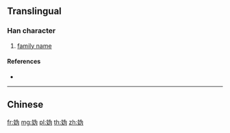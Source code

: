 {{character info/new}}
{{also|媯|嬀}}
==Translingual==

===Han character===
{{Han char|rn=38|rad=女|as=04|sn=7|four=|canj=VIKS,XVIKS|ids=⿰女为}}

# [[family name]]

====References====
* {{Han ref|kx=0257.101|hdz=21033.060|uh=59AB|ud=22955}}

----

==Chinese==
{{zh-see|媯}}

[[fr:妫]]
[[mg:妫]]
[[pl:妫]]
[[th:妫]]
[[zh:妫]]